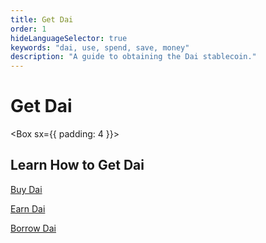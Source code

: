 ```yaml
---
title: Get Dai
order: 1
hideLanguageSelector: true
keywords: "dai, use, spend, save, money"
description: "A guide to obtaining the Dai stablecoin."
---
```


# Get Dai

<Box sx={{ padding: 4 }}>


## Learn How to Get Dai

<List>


[Buy Dai](/learn/Dai/get-dai/buy-dai/)

[Earn Dai](/learn/Dai/get-dai/earn-dai/)

[Borrow Dai](learn/Dai/get-dai/borrow-dai/)

</List>


</Box>


